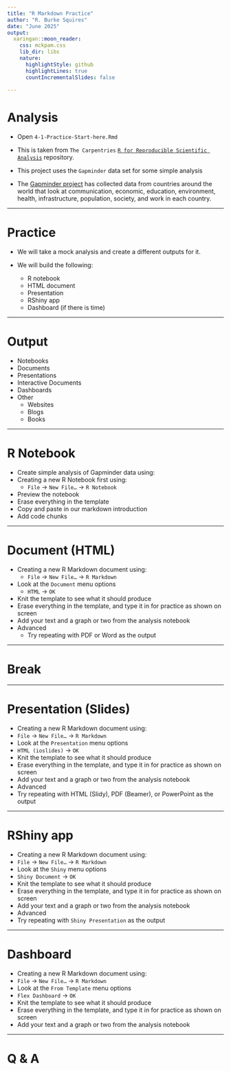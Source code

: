 ```yaml
---
title: "R Markdown Practice"
author: "R. Burke Squires"
date: "June 2025"
output:
  xaringan::moon_reader:
    css: mckpam.css
    lib_dir: libs
    nature:
      highlightStyle: github
      highlightLines: true
      countIncrementalSlides: false
 
---
```


# Analysis

- Open `4-1-Practice-Start-here.Rmd`

- This is taken from `The Carpentries` [`R for Reproducible Scientific Analysis`](https://swcarpentry.github.io/r-novice-gapminder/) repository.

- This project uses the `Gapminder` data set for some simple analysis

- The [Gapminder project](https://www.gapminder.org/data/) has collected data from countries around the world that look at communication, economic, education, environment, health, infrastructure, population, society, and work in each country.


---

# Practice

- We will take a mock analysis and create a different outputs for it.

- We will build the following:

  - R notebook
  - HTML document
  - Presentation
  - RShiny app
  - Dashboard (if there is time)

---

# Output

- Notebooks
-	Documents
- Presentations
- Interactive Documents
- Dashboards
- Other
  - Websites
  - Blogs
  - Books

---

# R Notebook

-	Create simple analysis of Gapminder data using:
  - Creating a new R Notebook first using:
    - `File` -> `New File…` -> `R Notebook`
  - Preview the notebook
  - Erase everything in the template
  - Copy and paste in our markdown introduction
  - Add code chunks


---

# Document (HTML)

  -	Creating a new R Markdown document using:
    -	`File` -> `New File…` -> `R Markdown`
  -	Look at the `Document` menu options
    - `HTML` -> `OK`
  -	Knit the template to see what it should produce
  -	Erase everything in the template, and type it in for practice as shown on screen
  -	Add your text and a graph or two from the analysis notebook
  -	Advanced
    -	Try repeating with PDF or Word as the output

---

# Break

---

# Presentation (Slides)

-	Creating a new R Markdown document using:
  - `File` -> `New File…` -> `R Markdown`
-	Look at the `Presentation` menu options
  -	`HTML (ioslides)` -> `OK`
-	Knit the template to see what it should produce
-	Erase everything in the template, and type it in for practice as shown on screen
-	Add your text and a graph or two from the analysis notebook
-	Advanced
  -	Try repeating with HTML (Slidy), PDF (Beamer), or PowerPoint as the output

---

# RShiny app

-	Creating a new R Markdown document using:
  - `File` -> `New File…` -> `R Markdown`
-	Look at the `Shiny` menu options
  -	`Shiny Document` -> `OK`
-	Knit the template to see what it should produce
-	Erase everything in the template, and type it in for practice as shown on screen
  - Add your text and a graph or two from the analysis notebook
-	Advanced
  - Try repeating with `Shiny Presentation` as the output

---

# Dashboard

-	Creating a new R Markdown document using:
  - `File` -> `New File…` -> `R Markdown`
-	Look at the `From Template` menu options
  - `Flex Dashboard` -> `OK`
-	Knit the template to see what it should produce
-	Erase everything in the template, and type it in for practice as shown on screen
  - Add your text and a graph or two from the analysis notebook

---

# Q & A


